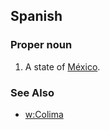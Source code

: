 ==Spanish==
===Proper noun===
{{es-proper noun}}
# A state of [[México]].
===See Also===
*[[w:Colima]]